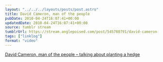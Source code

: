 ```yaml
---
layout: "../../../layouts/posts/post.astro"
title: David Cameron, man of the people
pubDate: 2010-04-24T16:07:41+00:00
updatedDate: 2010-04-24T16:07:41+00:00
source: tumblr stream
tumblrUrl: https://stream.anglepoised.com/post/545780791/david-cameron-man-of-the-people-talking-about
tags: ["linklog"]
format: "video"
---
```



<YouTube id="https://www.youtube.com/watch?v=h2pUN0C5Weg" />

[David Cameron, man of the people &#8211; talking about planting a hedge][1]

[1]: https://www.youtube.com/watch?v=h2pUN0C5Weg
